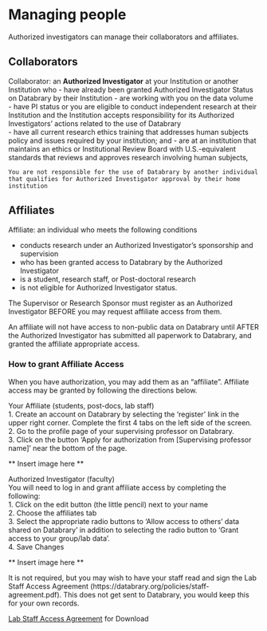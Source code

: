 # Managing people

Authorized investigators can manage their collaborators and affiliates.

## Collaborators {-}

Collaborator: an **Authorized Investigator** at your Institution or another Institution who
- have already been granted Authorized Investigator Status on Databrary by their Institution
- are working with you on the data volume  
- have PI status or you are eligible to conduct independent research at their Institution and the Institution accepts responsibility for its Authorized Investigators’ actions related to the use of Databrary  
- have all current research ethics training that addresses human subjects policy and issues required by your institution; and
- are at an institution that maintains an ethics or Institutional Review Board with U.S.-equivalent standards that reviews and approves research involving human subjects,

`
You are not responsible for the use of Databrary by another individual that qualifies for Authorized Investigator approval by their home institution
`

## Affiliates {-}

Affiliate: an individual who meets the following conditions

- conducts research under an Authorized Investigator's sponsorship and supervision 
- who has been granted access to Databrary by the Authorized Investigator
- is a student, research staff, or Post-doctoral research
- is not eligible for Authorized Investigator status.

The Supervisor or Research Sponsor must register as an Authorized Investigator BEFORE you may request affiliate access from them.

An affiliate will not have access to non-public data on Databrary until AFTER the Authorized Investigator has submitted all paperwork to Databrary, and granted the affiliate appropriate access.

### How to grant Affiliate Access {-}

When you have authorization, you may add them as an "affiliate". Affiliate access may be granted by following the directions below.

Your Affiliate (students, post-docs, lab staff)  
1. Create an account on Databrary by selecting the 'register' link in the upper right corner.   Complete the first 4 tabs on the left side of the screen.   
2. Go to the profile page of your supervising professor on Databrary.   
3. Click on the button 'Apply for authorization from [Supervising professor name]' near the bottom of the page.  

** Insert image here **

Authorized Investigator  (faculty)  
You will need to log in and grant affiliate access by completing the following:   
1. Click on the edit button (the little pencil) next to your name   
2. Choose the affiliates tab   
3. Select the appropriate radio buttons to 'Allow access to others' data shared on Databrary' in addition to selecting the radio button to 'Grant access to your group/lab data'.   
4. Save Changes  

** Insert image here **

It is not required, but you may wish to have your staff read and sign the Lab Staff Access Agreement (https://databrary.org/policies/staff-agreement.pdf). This does not get sent to Databrary, you would keep this for your own records.



[Lab Staff Access Agreement](file/staff-agreement.pdf) for Download 